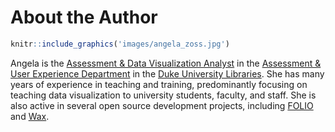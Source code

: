 # About the Author {-}

```r
knitr::include_graphics('images/angela_zoss.jpg')
```

Angela is the [Assessment & Data Visualization Analyst](https://library.duke.edu/about/directory/staff/angela.zoss) in the [Assessment & User Experience Department](https://library.duke.edu/about/depts/assessment-user-experience) in the [Duke University Libraries](https://library.duke.edu/). She has many years of experience in teaching and training, predominantly focusing on teaching data visualization to university students, faculty, and staff. She is also active in several open source development projects, including [FOLIO](https://github.com/folio-org/) and [Wax](https://github.com/minicomp/wax).
